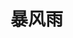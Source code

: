 # 暴风雨
<ScDailyConversation />
<br />
<Dialog>
# Wow, you're completely [soaked/v./1]!
#### It's terrible out there. I had an umbrella but it was useless against the heavy rain.
# I can see that. Do you have a [change/n./3] of clothes?
#### No, I don't.
# I have some extra clothes in my office. I started keeping shirts and pants in the office after I got soaked in a [rainstorm/n.] last summer.
#### What a great idea!
# We're about the same size. Let me get you a shirt and pants to change into.
#### You're a [lifesaver/n./2]. Thanks!
# No worries. I'm happy to help. Make sure to check the [weather forecast/n.] next time.
#### I will, and I will definitely keep extra closthes in the office.
</Dialog>
